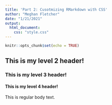 ```yaml
---
title: 'Part 2: Cusotmizing RMarkdown with CSS'
author: "Meghan Fletcher"
date: "1/21/2021"
output: 
  html_document:
    css: "style.css"
---
```


```r
knitr::opts_chunk$set(echo = TRUE)
```


## This is my level 2 header!

### This is my level 3 header!

#### This is my level 4 header!

This is regular body text.
